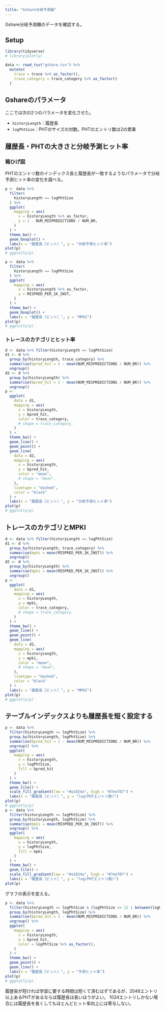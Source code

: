 ```yaml
---
title: "Gshare分岐予測器"
---
```


Gshare分岐予測機のデータを確認する。


## Setup

```r
library(tidyverse)
# library(plotly)

data <- read_tsv("gshare.tsv") %>%
  mutate(
    trace = trace %>% as_factor(),
    trace_category = trace_category %>% as_factor()
  )
```


## Gshareのパラメータ

ここでは次の2つのパラメータを変化させた。

* `historyLength`：履歴長
* `logPhtSize`：PHTのサイズの対数。PHTのエントリ数は2の累乗

## 履歴長・PHTの大きさと分岐予測ヒット率

### 箱ひげ図

PHTのエントリ数のインデックス長と履歴長が一致するようなパラメータで分岐予測ヒット率の変化を調べる。

```r
p <- data %>%
  filter(
    historyLength == logPhtSize
  ) %>%
  ggplot(
    mapping = aes(
      x = historyLength %>% as_factor,
      y = 1 - NUM_MISPREDICTIONS / NUM_BR,
    )
  ) +
  theme_bw() +
  geom_boxplot() +
  labs(x = "履歴長［ビット］", y = "分岐予測ヒット率")
plot(p)
# ggplotly(p)
```

```r
p <- data %>%
  filter(
    historyLength == logPhtSize
  ) %>%
  ggplot(
    mapping = aes(
      x = historyLength %>% as_factor,
      y = MISPRED_PER_1K_INST,
    )
  ) +
  theme_bw() +
  geom_boxplot() +
  labs(x = "履歴長［ビット］", y = "MPKI")
plot(p)
# ggplotly(p)
```

### トレースのカテゴリとヒット率


```r
d <- data %>% filter(historyLength == logPhtSize)
d1 <- d %>%
  group_by(historyLength, trace_category) %>%
  summarise(bpred_hit = 1 - mean(NUM_MISPREDICTIONS / NUM_BR)) %>%
  ungroup()
d2 <- d %>%
  group_by(historyLength) %>%
  summarise(bpred_hit = 1 - mean(NUM_MISPREDICTIONS / NUM_BR)) %>%
  ungroup()
p <- 
  ggplot(
    data = d1,
    mapping = aes(
      x = historyLength,
      y = bpred_hit,
      color = trace_category,
      # shape = trace_category,
    )
  ) +
  theme_bw() +
  geom_line() +
  geom_point() +
  geom_line(
    data = d2,
    mapping = aes(
      x = historyLength,
      y = bpred_hit,
      color = "mean",
      # shape = "mean",
    ),
    linetype = "dashed",
    color = "black"
  ) +
  labs(x = "履歴長［ビット］", y = "分岐予測ヒット率")
plot(p)
# ggplotly(p)
```

## トレースのカテゴリとMPKI


```r
d <- data %>% filter(historyLength == logPhtSize)
d1 <- d %>%
  group_by(historyLength, trace_category) %>%
  summarise(mpki = mean(MISPRED_PER_1K_INST)) %>%
  ungroup()
d2 <- d %>%
  group_by(historyLength) %>%
  summarise(mpki = mean(MISPRED_PER_1K_INST)) %>%
  ungroup()
p <- 
  ggplot(
    data = d1,
    mapping = aes(
      x = historyLength,
      y = mpki,
      color = trace_category,
      # shape = trace_category,
    )
  ) +
  theme_bw() +
  geom_line() +
  geom_point() +
  geom_line(
    data = d2,
    mapping = aes(
      x = historyLength,
      y = mpki,
      color = "mean",
      # shape = "mean",
    ),
    linetype = "dashed",
    color = "black"
  ) +
  labs(x = "履歴長［ビット］", y = "MPKI")
plot(p)
# ggplotly(p)
```


## テーブルインデックスよりも履歴長を短く設定する

```r
p <- data %>%
  filter(historyLength <= logPhtSize) %>%
  group_by(historyLength, logPhtSize) %>%
  summarise(bpred_hit = 1 - mean(NUM_MISPREDICTIONS / NUM_BR)) %>%
  ungroup() %>%
  ggplot(
    mapping = aes(
      x = historyLength,
      y = logPhtSize,
      fill = bpred_hit
    )
  ) +
  theme_bw() +
  geom_tile() +
  scale_fill_gradient(low = "#a1024a", high = "#7ee787") +
  labs(x = "履歴長［ビット］", y = "log(PHTエントリ数)")
plot(p)
# ggplotly(p)
p <- data %>%
  filter(historyLength <= logPhtSize) %>%
  group_by(historyLength, logPhtSize) %>%
  summarise(mpki = mean(MISPRED_PER_1K_INST)) %>%
  ungroup() %>%
  ggplot(
    mapping = aes(
      x = historyLength,
      y = logPhtSize,
      fill = mpki
    )
  ) +
  theme_bw() +
  geom_tile() +
  scale_fill_gradient(low = "#a1024a", high = "#7ee787") +
  labs(x = "履歴長［ビット］", y = "log(PHTエントリ数)")
plot(p)
```

グラフの表示を変える。

```r
p <- data %>%
  filter(historyLength <= logPhtSize & (logPhtSize <= 12 | between(logPhtSize, 16, 19))) %>%
  group_by(historyLength, logPhtSize) %>%
  summarise(bpred_hit = 1 - mean(NUM_MISPREDICTIONS / NUM_BR)) %>%
  ungroup() %>%
  ggplot(
    mapping = aes(
      x = historyLength,
      y = bpred_hit,
      color = logPhtSize %>% as_factor(),
    )
  ) +
  theme_bw() +
  geom_point() +
  geom_line() +
  labs(x = "履歴長［ビット］", y = "予測ヒット率")
plot(p)
# ggplotly(p)
```



履歴長が短ければ学習に要する時間は短くて済むはずであるが、2048エントリ以上あるPHTがあるならば履歴長は長いほうがよい。
1024エントリしかない場合には履歴長を長くしてもほとんどヒット率向上には寄与しない。





